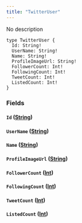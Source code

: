 ```yaml
---
title: "TwitterUser"
---
```


No description

```
type TwitterUser {
  Id: String!
  UserName: String!
  Name: String!
  ProfileImageUrl: String!
  FollowerCount: Int!
  FollowingCount: Int!
  TweetCount: Int!
  ListedCount: Int!
}

```

### Fields[](#fields "Direct link to heading")

#### `Id` ([String](/developer/graphql-api/references/scalars/string))[](#id-string "Direct link to heading")

#### `UserName` ([String](/developer/graphql-api/references/scalars/string))[](#username-string "Direct link to heading")

#### `Name` ([String](/developer/graphql-api/references/scalars/string))[](#name-string "Direct link to heading")

#### `ProfileImageUrl` ([String](/developer/graphql-api/references/scalars/string))[](#profileimageurl-string "Direct link to heading")

#### `FollowerCount` ([Int](/developer/graphql-api/references/scalars/int))[](#followercount-int "Direct link to heading")

#### `FollowingCount` ([Int](/developer/graphql-api/references/scalars/int))[](#followingcount-int "Direct link to heading")

#### `TweetCount` ([Int](/developer/graphql-api/references/scalars/int))[](#tweetcount-int "Direct link to heading")

#### `ListedCount` ([Int](/developer/graphql-api/references/scalars/int))[](#listedcount-int "Direct link to heading")